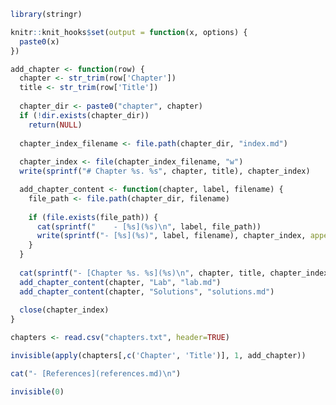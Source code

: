 ```r
library(stringr)

knitr::knit_hooks$set(output = function(x, options) {
  paste0(x)
})

add_chapter <- function(row) {
  chapter <- str_trim(row['Chapter'])
  title <- str_trim(row['Title'])
  
  chapter_dir <- paste0("chapter", chapter)
  if (!dir.exists(chapter_dir))  
    return(NULL)
  
  chapter_index_filename <- file.path(chapter_dir, "index.md")
  
  chapter_index <- file(chapter_index_filename, "w")
  write(sprintf("# Chapter %s. %s", chapter, title), chapter_index)

  add_chapter_content <- function(chapter, label, filename) {
    file_path <- file.path(chapter_dir, filename)
    
    if (file.exists(file_path)) {
      cat(sprintf("    - [%s](%s)\n", label, file_path))
      write(sprintf("- [%s](%s)", label, filename), chapter_index, append = TRUE)
    }
  }
  
  cat(sprintf("- [Chapter %s. %s](%s)\n", chapter, title, chapter_index_filename))
  add_chapter_content(chapter, "Lab", "lab.md")
  add_chapter_content(chapter, "Solutions", "solutions.md")
  
  close(chapter_index)
}

chapters <- read.csv("chapters.txt", header=TRUE)

invisible(apply(chapters[,c('Chapter', 'Title')], 1, add_chapter))

cat("- [References](references.md)\n")

invisible(0)      
```


